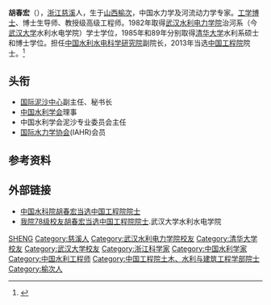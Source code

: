 '''胡春宏'''（{{bd|1962年|4月30日|}}），[[浙江|浙江]][[慈溪|慈溪]]人，生于[[山西|山西]][[榆次|榆次]]，中国水力学及河流动力学专家。[[工学|工学]][[博士|博士]]、博士生导师、教授级高级工程师。1982年取得[[武汉水利电力学院|武汉水利电力学院]]治河系（今[[武汉大学|武汉大学]]水利水电学院）学士学位，1985年和89年分别取得[[清华大学|清华大学]]水利系硕士和博士学位。担任[[中国水利水电科学研究院|中国水利水电科学研究院]]副院长，2013年当选[[中国工程院|中国工程院]]院士。<ref >{{cite web |url=http://www.mwr.gov.cn/slzx/sjzsdwdt/201401/t20140113_547315.html |language= |title=水利部胡春宏、钮新强2人当选中国工程院院士 |publisher=中华人民共和国水利部 |date=2014-01-13 |accessdate= }}{{Dead link|date=2019年11月 |bot=InternetArchiveBot |fix-attempted=yes }}</ref>

== 头衔 ==
*[[国际泥沙中心|国际泥沙中心]]副主任、秘书长
*[[中国水利学会|中国水利学会]]理事
*中国水利学会泥沙专业委员会主任
*[[国际水力学协会|国际水力学协会]](IAHR)会员

== 参考资料 ==
{{reflist}}

== 外部链接 ==
*[http://www.iwhr.com/zgskyww/IWHENEWS/webinfo/2013/12/1387463130601894.htm 中国水科院胡春宏当选中国工程院院士]
*[https://web.archive.org/web/20150719020201/http://swrh.whu.edu.cn/SchoolNews/2013/1223/2211.html 我院78级校友胡春宏当选中国工程院院士].武汉大学水利水电学院

{{中国工程院土木、水利与建筑工程学部院士}}

{{Authority control}}
{{DEFAULTSORT:H胡}}
[[Category:胡姓|SHENG]]
[[Category:慈溪人|Category:慈溪人]]
[[Category:武汉水利电力学院校友|Category:武汉水利电力学院校友]]
[[Category:清华大学校友|Category:清华大学校友]]
[[Category:武汉大学校友|Category:武汉大学校友]]
[[Category:浙江科学家|Category:浙江科学家]]
[[Category:中国水利学家|Category:中国水利学家]]
[[Category:中国水利工程师|Category:中国水利工程师]]
[[Category:中国工程院土木、水利与建筑工程学部院士|Category:中国工程院土木、水利与建筑工程学部院士]]
[[Category:榆次人|Category:榆次人]]